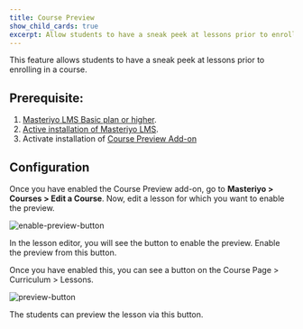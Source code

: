 ```yaml
---
title: Course Preview
show_child_cards: true
excerpt: Allow students to have a sneak peek at lessons prior to enrolling in a course.
---
```


This feature allows students to have a sneak peek at lessons prior to enrolling in a course.

## Prerequisite:

1. [Masteriyo LMS Basic plan or higher](https://docs.masteriyo.com/getting-started/installation#installing-masteriyo-lms-pro-version).  
2. [Active installation of Masteriyo LMS](https://docs.masteriyo.com/getting-started/installation#installing-masteriyo-lms-pro-version).
3. Activate installation of [Course Preview Add-on](https://docs.masteriyo.com/getting-started/activate-masteriyo-addons)

## Configuration

Once you have enabled the Course Preview add-on, go to **Masteriyo > Courses > Edit a Course**. Now, edit a lesson for which you want to enable the preview.

![enable-preview-button](https://github.com/Masteriyo/masteriyo-docs/assets/75772539/a6cbdd49-2530-4f2f-bfef-d9cc83c17498)

In the lesson editor, you will see the button to enable the preview. Enable the preview from this button.

Once you have enabled this, you can see a button on the Course Page > Curriculum > Lessons.

![preview-button](https://github.com/Masteriyo/masteriyo-docs/assets/75772539/c9d0e17c-86d6-408d-afae-f816d3e537f3)

The students can preview the lesson via this button.
